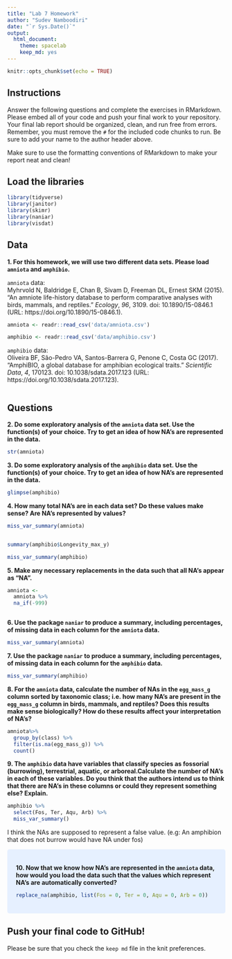 ```yaml
---
title: "Lab 7 Homework"
author: "Sudev Namboodiri"
date: "`r Sys.Date()`"
output:
  html_document: 
    theme: spacelab
    keep_md: yes
---
```


```r
knitr::opts_chunk$set(echo = TRUE)
```

## Instructions
Answer the following questions and complete the exercises in RMarkdown. Please embed all of your code and push your final work to your repository. Your final lab report should be organized, clean, and run free from errors. Remember, you must remove the `#` for the included code chunks to run. Be sure to add your name to the author header above.  

Make sure to use the formatting conventions of RMarkdown to make your report neat and clean!  

## Load the libraries
```r
library(tidyverse)
library(janitor)
library(skimr)
library(naniar)
library(visdat)
``` 

## Data
**1. For this homework, we will use two different data sets. Please load `amniota` and `amphibio`.**  

`amniota` data:  
Myhrvold N, Baldridge E, Chan B, Sivam D, Freeman DL, Ernest SKM (2015). “An amniote life-history
database to perform comparative analyses with birds, mammals, and reptiles.” _Ecology_, *96*, 3109.
doi: 10.1890/15-0846.1 (URL: https://doi.org/10.1890/15-0846.1).
```r

amniota <- readr::read_csv('data/amniota.csv')

amphibio <- readr::read_csv('data/amphibio.csv')


```

`amphibio` data:  
Oliveira BF, São-Pedro VA, Santos-Barrera G, Penone C, Costa GC (2017). “AmphiBIO, a global database
for amphibian ecological traits.” _Scientific Data_, *4*, 170123. doi: 10.1038/sdata.2017.123 (URL:
https://doi.org/10.1038/sdata.2017.123).
```r

```

## Questions  
**2. Do some exploratory analysis of the `amniota` data set. Use the function(s) of your choice. Try to get an idea of how NA's are represented in the data.**  

```r

str(amniota)


```

**3. Do some exploratory analysis of the `amphibio` data set. Use the function(s) of your choice. Try to get an idea of how NA's are represented in the data.**  

```r

glimpse(amphibio)


```

**4. How many total NA's are in each data set? Do these values make sense? Are NA's represented by values?**   

```r
miss_var_summary(amniota)


summary(amphibio$Longevity_max_y)

```

```r
miss_var_summary(amphibio)


```

**5. Make any necessary replacements in the data such that all NA's appear as "NA".**   
```r
amniota <-
  amniota %>%
  na_if(-999)

```

```r
```

**6. Use the package `naniar` to produce a summary, including percentages, of missing data in each column for the `amniota` data.**  
```r
miss_var_summary(amniota)

```

**7. Use the package `naniar` to produce a summary, including percentages, of missing data in each column for the `amphibio` data.**
```r

miss_var_summary(amphibio)

```

**8. For the `amniota` data, calculate the number of NAs in the `egg_mass_g` column sorted by taxonomic class; i.e. how many NA's are present in the `egg_mass_g` column in birds, mammals, and reptiles? Does this results make sense biologically? How do these results affect your interpretation of NA's?**  

```r

amniota%>%
  group_by(class) %>%
  filter(is.na(egg_mass_g)) %>%
  count()

```

**9. The `amphibio` data have variables that classify species as fossorial (burrowing), terrestrial, aquatic, or arboreal.Calculate the number of NA's in each of these variables. Do you think that the authors intend us to think that there are NA's in these columns or could they represent something else? Explain.**
```r

amphibio %>%
  select(Fos, Ter, Aqu, Arb) %>%
  miss_var_summary()
```
I think the NAs are supposed to represent a false value. (e.g: An amphibion that does not burrow would have NA under fos)

<style>
div.blue { background-color:#e6f0ff; border-radius: 5px; padding: 20px;}
</style>
<div class = "blue">

**10. Now that we know how NA's are represented in the `amniota` data, how would you load the data such that the values which represent NA's are automatically converted?**
```r

replace_na(amphibio, list(Fos = 0, Ter = 0, Aqu = 0, Arb = 0))

```
</div>

## Push your final code to GitHub!
Please be sure that you check the `keep md` file in the knit preferences.  